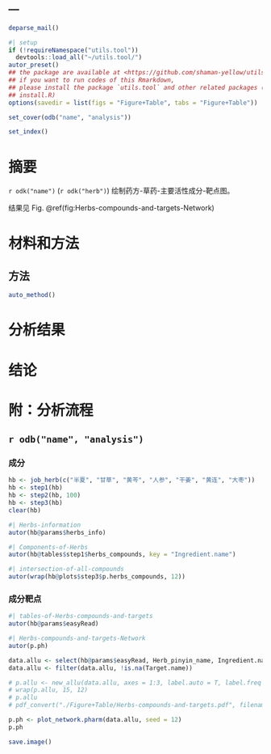 ---
---

```r
deparse_mail()
```

```r
#| setup
if (!requireNamespace("utils.tool"))
  devtools::load_all("~/utils.tool/")
autor_preset()
## the package are available at <https://github.com/shaman-yellow/utils.tool>
## if you want to run codes of this Rmarkdown,
## please install the package `utils.tool` and other related packages (run
## install.R)
options(savedir = list(figs = "Figure+Table", tabs = "Figure+Table"))
```

```r
set_cover(odb("name", "analysis"))
```

```r
set_index()
```

# 摘要 {#abstract}

`r odk("name")` (`r odk("herb")`) 绘制药方-草药-主要活性成分-靶点图。

结果见 Fig. \@ref(fig:Herbs-compounds-and-targets-Network)

# 材料和方法 {#methods}

## 方法

```r
auto_method()
```

# 分析结果 {#results}

# 结论 {#dis}

# 附：分析流程 {#workflow}

## `r odb("name", "analysis")`

### 成分

```r
hb <- job_herb(c("半夏", "甘草", "黄芩", "人参", "干姜", "黄连", "大枣"))
hb <- step1(hb)
hb <- step2(hb, 100)
hb <- step3(hb)
clear(hb)
```

```r
#| Herbs-information
autor(hb@params$herbs_info)
```

```r
#| Components-of-Herbs
autor(hb@tables$step1$herbs_compounds, key = "Ingredient.name")
```

```r
#| intersection-of-all-compounds
autor(wrap(hb@plots$step3$p.herbs_compounds, 12))
```

### 成分靶点

```r
#| tables-of-Herbs-compounds-and-targets
autor(hb@params$easyRead)
```

```r
#| Herbs-compounds-and-targets-Network
autor(p.ph)
```

```r
data.allu <- select(hb@params$easyRead, Herb_pinyin_name, Ingredient.name, Target.name)
data.allu <- filter(data.allu, !is.na(Target.name))

# p.allu <- new_allu(data.allu, axes = 1:3, label.auto = T, label.freq = 200)
# wrap(p.allu, 15, 12)
# p.allu
# pdf_convert("./Figure+Table/Herbs-compounds-and-targets.pdf", filenames = "./Figure+Table/Herbs-compounds-and-targets.png", dpi = 300)

p.ph <- plot_network.pharm(data.allu, seed = 12)
p.ph

save.image()
```


